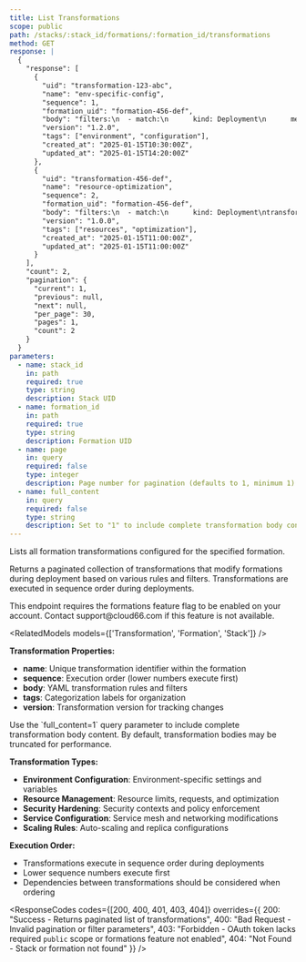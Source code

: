 ```yaml
---
title: List Transformations
scope: public
path: /stacks/:stack_id/formations/:formation_id/transformations
method: GET
response: |
  {
    "response": [
      {
        "uid": "transformation-123-abc",
        "name": "env-specific-config",
        "sequence": 1,
        "formation_uid": "formation-456-def",
        "body": "filters:\n  - match:\n      kind: Deployment\n      metadata:\n        labels:\n          app: frontend\ntransforms:\n  - op: replace\n    path: /spec/template/spec/containers/0/env\n    value:\n      - name: NODE_ENV\n        value: production\n      - name: API_URL\n        value: https://api.production.example.com",
        "version": "1.2.0",
        "tags": ["environment", "configuration"],
        "created_at": "2025-01-15T10:30:00Z",
        "updated_at": "2025-01-15T14:20:00Z"
      },
      {
        "uid": "transformation-456-def",
        "name": "resource-optimization",
        "sequence": 2,
        "formation_uid": "formation-456-def",
        "body": "filters:\n  - match:\n      kind: Deployment\ntransforms:\n  - op: replace\n    path: /spec/template/spec/containers/0/resources\n    value:\n      requests:\n        memory: \"256Mi\"\n        cpu: \"250m\"\n      limits:\n        memory: \"512Mi\"\n        cpu: \"500m\"",
        "version": "1.0.0",
        "tags": ["resources", "optimization"],
        "created_at": "2025-01-15T11:00:00Z",
        "updated_at": "2025-01-15T11:00:00Z"
      }
    ],
    "count": 2,
    "pagination": {
      "current": 1,
      "previous": null,
      "next": null,
      "per_page": 30,
      "pages": 1,
      "count": 2
    }
  }
parameters:
  - name: stack_id
    in: path
    required: true
    type: string
    description: Stack UID
  - name: formation_id
    in: path
    required: true
    type: string
    description: Formation UID
  - name: page
    in: query
    required: false
    type: integer
    description: Page number for pagination (defaults to 1, minimum 1)
  - name: full_content
    in: query
    required: false
    type: string
    description: Set to "1" to include complete transformation body content
---
```


Lists all formation transformations configured for the specified formation.

Returns a paginated collection of transformations that modify formations during deployment based on various rules and filters. Transformations are executed in sequence order during deployments.

<Callout type="warning" title="Feature Flag Required">
This endpoint requires the formations feature flag to be enabled on your account. Contact support@cloud66.com if this feature is not available.
</Callout>

<RelatedModels models={['Transformation', 'Formation', 'Stack']} />

**Transformation Properties:**
- **name**: Unique transformation identifier within the formation
- **sequence**: Execution order (lower numbers execute first)
- **body**: YAML transformation rules and filters
- **tags**: Categorization labels for organization
- **version**: Transformation version for tracking changes

<Callout type="info" title="Content Control">
Use the `full_content=1` query parameter to include complete transformation body content. By default, transformation bodies may be truncated for performance.
</Callout>

**Transformation Types:**
- **Environment Configuration**: Environment-specific settings and variables
- **Resource Management**: Resource limits, requests, and optimization
- **Security Hardening**: Security contexts and policy enforcement
- **Service Configuration**: Service mesh and networking modifications
- **Scaling Rules**: Auto-scaling and replica configurations

**Execution Order:**
- Transformations execute in sequence order during deployments
- Lower sequence numbers execute first
- Dependencies between transformations should be considered when ordering

<ResponseCodes 
  codes={[200, 400, 401, 403, 404]}
  overrides={{
    200: "Success - Returns paginated list of transformations",
    400: "Bad Request - Invalid pagination or filter parameters",
    403: "Forbidden - OAuth token lacks required `public` scope or formations feature not enabled",
    404: "Not Found - Stack or formation not found"
  }}
/>